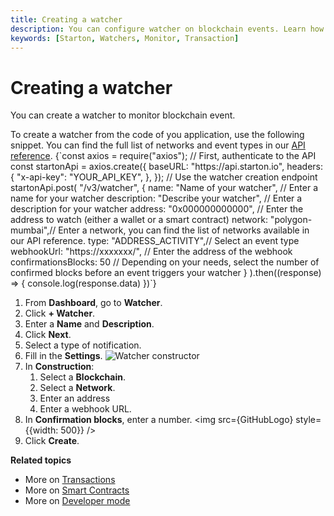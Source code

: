 ```yaml
---
title: Creating a watcher
description: You can configure watcher on blockchain events. Learn how to create a watcher.
keywords: [Starton, Watchers, Monitor, Transaction]
---
```



# Creating a watcher

You can create a watcher to monitor blockchain event.

<Tabs>
<TabItem value="code" label="From Code">
To create a watcher from the code of you application, use the following snippet.
You can find the full list of networks and event types in our <a href="https://docs.starton.io/intro#tag/Watcher/operation/WatcherCreateOne">API reference</a>.

<CodeBlock language="jsx" showLineNumbers>
{`const axios = require("axios");
// First, authenticate to the API
const startonApi = axios.create({
  baseURL: "https://api.starton.io",
  headers: {
    "x-api-key": "YOUR_API_KEY",
  },
});
// Use the watcher creation endpoint
startonApi.post(
    "/v3/watcher",
    {
        name: "Name of your watcher", // Enter a name for your watcher
        description: "Describe your watcher", // Enter a description for your watcher
        address: "0x000000000000", // Enter the address to watch (either a wallet or a smart contract)
        network: "polygon-mumbai",// Enter a network, you can find the list of networks available in our API reference.
        type: "ADDRESS_ACTIVITY",// Select an event type
        webhookUrl: "https://xxxxxxx/", // Enter the address of the webhook
        confirmationsBlocks: 50 // Depending on your needs, select the number of confirmed blocks before an event triggers your watcher
    }
).then((response) => {
    console.log(response.data)
})`}
</CodeBlock>
</TabItem>
<TabItem value="dashboard" label="From Dashboard">

1. From **Dashboard**, go to **Watcher**.
1. Click **+ Watcher**.
1. Enter a **Name** and **Description**.
1. Click **Next**.
1. Select a type of notification.
1. Fill in the **Settings**.
  ![Watcher constructor](src/constructorwatcher.png)
1. In **Construction**:
     1. Select a **Blockchain**.
     1. Select a **Network**.
     1. Enter an address
     1. Enter a webhook URL.
1. In **Confirmation blocks**, enter a number.
    <img src={GitHubLogo} style={{width: 500}} />
 1. Click **Create**.


</TabItem>
</Tabs>




 **Related topics**

 - More on [Transactions](/Transactions/creating-a-transaction.mdx)
 - More on [Smart Contracts](/Smart-contract/understanding-smart-contracts.md)
 - More on [Developer mode](/Developer/Discovering-coding-interface.md)
